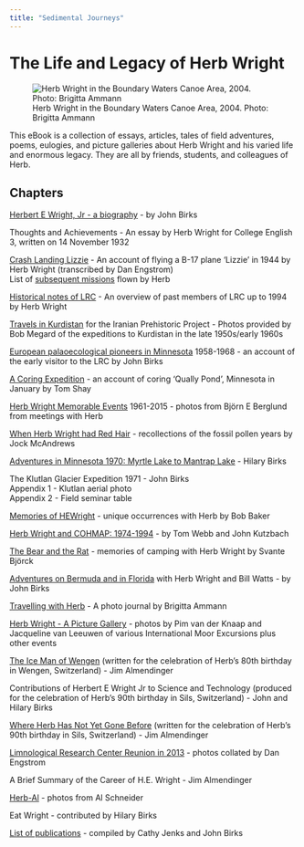 ```yaml
---
title: "Sedimental Journeys"
---
```


# The Life and Legacy of Herb Wright

![Herb Wright in the Boundary Waters Canoe Area, 2004. Photo: Brigitta Ammann](images/Herb_BWCA.jpg){.illustration fig-alt="An elderly man on a small boat in a lake" fig-align="center"}

This eBook is a collection of essays, articles, tales of field adventures, poems, eulogies, and picture galleries about Herb Wright and his varied life and enormous legacy. They are all by friends, students, and colleagues of Herb.

## Chapters

[Herbert E Wright, Jr - a biography](HerbBiography.qmd) - by John Birks

Thoughts and Achievements - An essay by Herb Wright for College English 3, written on 14 November 1932

[Crash Landing Lizzie](CrashingLizzie.qmd) - An account of flying a B-17 plane 'Lizzie' in 1944 by Herb Wright (transcribed by Dan Engstrom)\
List of [subsequent missions](https://95thbgdb.com/person/7315) flown by Herb

[Historical notes of LRC](LRCHistory.qmd) - An overview of past members of LRC up to 1994 by Herb Wright

[Travels in Kurdistan](Kurdistan.qmd) for the Iranian Prehistoric Project - Photos provided by Bob Megard of the expeditions to Kurdistan in the late 1950s/early 1960s

[European palaoecological pioneers in Minnesota](EuPalaeoPioneers.qmd) 1958-1968 - an account of the early visitor to the LRC by John Birks

[A Coring Expedition](CoringExpedition.qmd) - an account of coring 'Qually Pond', Minnesota in January by Tom Shay

[Herb Wright Memorable Events](MemorableMoments.qmd) 1961-2015 - photos from Björn E Berglund from meetings with Herb

[When Herb Wright had Red Hair](RedHairHEW.qmd) - recollections of the fossil pollen years by Jock McAndrews

[Adventures in Minnesota 1970: Myrtle Lake to Mantrap Lake](MyrtleMantrap.qmd) - Hilary Birks

The Klutlan Glacier Expedition 1971 - John Birks\
Appendix 1 - Klutlan aerial photo\
Appendix 2 - Field seminar table

[Memories of HEWright](HEWMemories.qmd) - unique occurrences with Herb by Bob Baker

[Herb Wright and COHMAP: 1974-1994](COHMAP.qmd) - by Tom Webb and John Kutzbach

[The Bear and the Rat](BearRat.qmd) - memories of camping with Herb Wright by Svante Björck

[Adventures on Bermuda and in Florida](Bermuda-Florida.qmd) with Herb Wright and Bill Watts - by John Birks

[Travelling with Herb](Travelling-with-Herb.qmd) - A photo journal by Brigitta Ammann

[Herb Wright - A Picture Gallery](HerbGallery.qmd) - photos by Pim van der Knaap and Jacqueline van Leeuwen of various International Moor Excursions plus other events

[The Ice Man of Wengen](IceManWengen.qmd) (written for the celebration of Herb's 80th birthday in Wengen, Switzerland) - Jim Almendinger

Contributions of Herbert E Wright Jr to Science and Technology (produced for the celebration of Herb's 90th birthday in Sils, Switzerland) - John and Hilary Birks

[Where Herb Has Not Yet Gone Before](HerbNotGone.qmd) (written for the celebration of Herb's 90th birthday in Sils, Switzerland) - Jim Almendinger

[Limnological Research Center Reunion in 2013](LRC-reunion2013.qmd) - photos collated by Dan Engstrom

A Brief Summary of the Career of H.E. Wright - Jim Almendinger

[Herb-Al](HerbAl.qmd) - photos from Al Schneider

Eat Wright - contributed by Hilary Birks

[List of publications](WrightHE_Publications.qmd) - compiled by Cathy Jenks and John Birks
